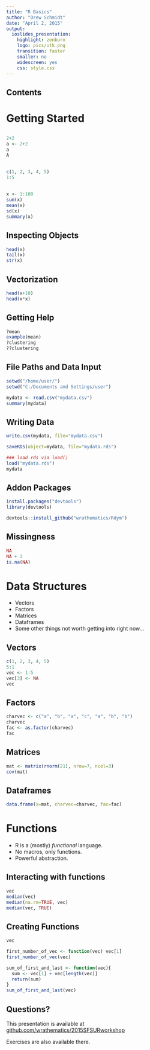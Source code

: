 ```yaml
---
title: "R Basics"
author: "Drew Schmidt"
date: "April 2, 2015"
output:
  ioslides_presentation:
    highlight: zenburn
    logo: pics/utk.png
    transition: faster
    smaller: no
    widescreen: yes
    css: style.css
---
```


## Contents




# Getting Started

## 
```r
2+2
a <- 2+2
a
A
```

##
```r
c(1, 2, 3, 4, 5)
1:5
```

## 
```r
x <- 1:100
sum(x)
mean(x)
sd(x)
summary(x)
```

## Inspecting Objects
```r
head(x)
tail(x)
str(x)
```

## Vectorization
```r
head(x+10)
head(x*x)
```

## Getting Help
```r
?mean
example(mean)
?clustering
??clustering
```

## File Paths and Data Input
```r
setwd("/home/user/")
setwd("C:/Documents and Settings/user")

mydata <- read.csv("mydata.csv")
summary(mydata)
```

## Writing Data
```r
write.csv(mydata, file="mydata.csv")

saveRDS(object=mydata, file="mydata.rds")

### load rds via load()
load("mydata.rds")
mydata
```

## Addon Packages
```r
install.packages("devtools")
library(devtools)

devtools::install_github("wrathematics/Rdym")
```

## Missingness
```r
NA
NA + 1
is.na(NA)
```


# Data Structures

* Vectors
* Factors
* Matrices
* Dataframes
* Some other things not worth getting into right now...

## Vectors
```r
c(1, 2, 3, 4, 5)
5:1
vec <- 1:5
vec[3] <- NA
vec
```

## Factors
```r
charvec <- c("a", "b", "a", "c", "a", "b", "b")
charvec
fac <- as.factor(charvec)
fac
```

## Matrices
```r
mat <- matrix(rnorm(21), nrow=7, ncol=3)
cov(mat)
```

## Dataframes
```r
data.frame(x=mat, charvec=charvec, fac=fac)
```


# Functions

* R is a (mostly) *functional* language.
* No macros, only functions.
* Powerful abstraction.

## Interacting with functions
```r
vec
median(vec)
median(na.rm=TRUE, vec)
median(vec, TRUE)
```

## Creating Functions
```r
vec

first_number_of_vec <- function(vec) vec[1]
first_number_of_vec(vec)

sum_of_first_and_last <- function(vec){
  sum <- vec[1] + vec[length(vec)]
  return(sum)
}
sum_of_first_and_last(vec)
```



## Questions?

This presentation is available at [github.com/wrathematics/2015SFSURworkshop](https://github.com/wrathematics/2015SFSURworkshop)

Exercises are also available there.